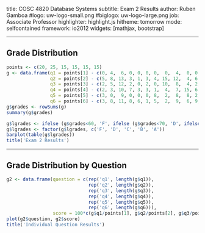 title:        COSC 4820 Database Systems
subtitle:     Exam 2 Results
author:       Ruben Gamboa
#logo:         uw-logo-small.png
#biglogo:      uw-logo-large.png
job:          Associate Professor
highlighter:  highlight.js
hitheme:      tomorrow
mode:         selfcontained
framework:    io2012
widgets:      [mathjax, bootstrap]

---

<style>
.title-slide {
     background-color: #EDE0CF; /* CBE7A5; #EDE0CF; ; #CA9F9D*/
     background-image: url(assets/img/uw-logo-large.png);
     background-repeat: no-repeat;
     background-position: center top;
   }
</style>


## Grade Distribution

```r
points <- c(20, 25, 15, 15, 15, 15)
g <- data.frame(q1 = points[1] - c(0, 4,  6, 0, 0, 0, 0,  0,  4,  0, 0, 0,  0,  0,  0,  6,  0,  0,  0,  0, 0, 0, 0,  5, 0,  0,  0),
                q2 = points[2] - c(5, 8, 13, 3, 1, 3, 4, 15, 12,  4, 6, 5, 10, 14,  9, 12, 10,  3, 14, 15, 4, 2, 1,  7, 4,  3,  7),
                q3 = points[3] - c(2, 5, 12, 2, 0, 2, 0, 10,  8,  4, 2, 3,  5,  4, 10, 10,  3,  5,  5, 10, 4, 2, 4,  4, 1,  1,  5),
                q4 = points[4] - c(2, 3, 10, 7, 3, 3, 1,  4,  7, 15, 6, 7,  8,  7, 12, 13, 12,  4, 12,  8, 7, 0, 4, 10, 2,  5,  8),
                q5 = points[5] - c(3, 0,  9, 0, 0, 0, 8,  2,  8,  8, 2, 2,  2,  3,  0,  8,  0,  1,  8,  2, 0, 0, 0,  7, 0,  5,  0),
                q6 = points[6] - c(3, 8, 11, 8, 6, 1, 5,  2,  9,  6, 9, 8,  7,  6, 12,  5,  9,  0,  9,  8, 5, 8, 5,  7, 8, 15, 15))
g$grades <- rowSums(g)
summary(g$grades)

g$lgrades <- ifelse (g$grades<60, 'F', ifelse (g$grades<70, 'D', ifelse (g$grades<80, 'C', ifelse (g$grades<90, 'B', 'A'))))
g$lgrades <- factor(g$lgrades, c('F', 'D', 'C', 'B', 'A'))
barplot(table(g$lgrades))
title('Exam 2 Results')
```

---

## Grade Distribution by Question

```r
g2 <- data.frame(question = c(rep('q1', length(g$q1)),
                              rep('q2', length(g$q2)),
                              rep('q3', length(g$q3)),
                              rep('q4', length(g$q4)),
                              rep('q5', length(g$q5)),
                              rep('q6', length(g$q6))),
                 score = 100*c(g$q1/points[1], g$q2/points[2], g$q3/points[3], g$q4/points[4], g$q5/points[5], g$q6/points[6]))
plot(g2$question, g2$score)
title('Individual Question Results')
```
